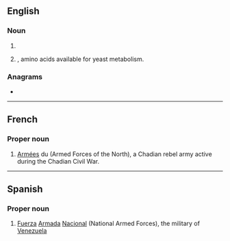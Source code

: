 {{also|fan|Fan|fán|fàn|fân|fān|fǎn|Appendix:Variations of "fan"}}
==English==
{{wikipedia}}

===Noun===
{{en-noun|~}}

# {{init of|en|[[file]] [[area]] [[network]]}}
# {{lb|en|brewing}} {{init of|en|[[free]] [[amino]] [[nitrogen]]|nodot=1}}, amino acids available for yeast metabolism.

===Anagrams===
* {{anagrams|en|a=afn|AFN|ANF|FNA|NAF|NFA}}

----

==French==

===Proper noun===
{{fr-proper noun|f-p}}

# {{l|fr|forces|Forces}} [[armées|Armées]] du {{l|fr|nord|Nord}} (Armed Forces of the North), a Chadian rebel army active during the Chadian Civil War.

----

==Spanish==

===Proper noun===
{{es-proper noun|f}}

# [[fuerza|Fuerza]] [[armada#Spanish|Armada]] [[nacional#Spanish|Nacional]] (National Armed Forces), the military of [[Venezuela]]
